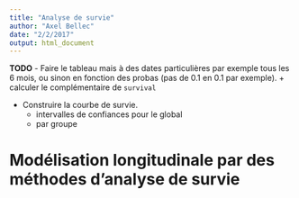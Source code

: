 ```yaml
---
title: "Analyse de survie"
author: "Axel Bellec"
date: "2/2/2017"
output: html_document
---
```


**TODO**
- Faire le tableau mais à des dates particulières par exemple tous les 6 mois, ou sinon en fonction des probas (pas de 0.1 en 0.1 par exemple).
  + calculer le complémentaire de `survival`

- Construire la courbe de survie.
  + intervalles de confiances pour le global
  + par groupe

# Modélisation longitudinale par des méthodes d'analyse de survie
